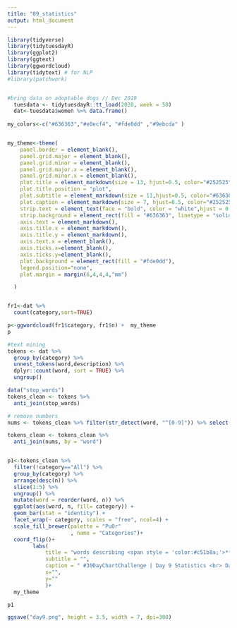 ```yaml
---
title: "09_statistics"
output: html_document
---
```


```r
library(tidyverse)
library(tidytuesdayR)
library(ggplot2)
library(ggtext)
library(ggwordcloud)
library(tidytext) # for NLP
#library(patchwork)


#bring data on adoptable dogs // Dec 2019
  tuesdata <- tidytuesdayR::tt_load(2020, week = 50)
  dat<-tuesdata$women %>% data.frame()
  
my_colors<-c("#636363","#e0ecf4", "#fde0dd" ,"#9ebcda" )


my_theme<-theme(
    panel.border = element_blank(),
    panel.grid.major = element_blank(),
    panel.grid.minor = element_blank(),
    panel.grid.major.x = element_blank(),
    panel.grid.minor.x = element_blank(),
    plot.title = element_markdown(size = 13, hjust=0.5, color="#252525"), 
    plot.title.position = "plot",
    plot.subtitle = element_markdown(size = 11,hjust=0.5, color="#636363"),
    plot.caption = element_markdown(size = 7, hjust=0.5, color="#252525"),
    strip.text = element_text(face = "bold", color = "white",hjust = 0.5, size = 9),
    strip.background = element_rect(fill = "#636363", linetype = "solid", color="grey"),
    axis.text = element_markdown(),
    axis.title.x = element_markdown(),
    axis.title.y = element_markdown(),
    axis.text.x = element_blank(),
    axis.ticks.x=element_blank(),
    axis.ticks.y=element_blank(),
    plot.background = element_rect(fill = "#fde0dd"),
    legend.position="none",
    plot.margin = margin(6,4,4,4,"mm")

  )



```


```r

fr1<-dat %>% 
  count(category,sort=TRUE)

p<-ggwordcloud(fr1$category, fr1$n) +  my_theme
p

#text mining
tokens <- dat %>% 
  group_by(category) %>% 
  unnest_tokens(word,description) %>% 
  dplyr::count(word, sort = TRUE) %>% 
  ungroup()

data("stop_words")
tokens_clean <- tokens %>%
  anti_join(stop_words)

# remove numbers
nums <- tokens_clean %>% filter(str_detect(word, "^[0-9]")) %>% select(word) %>% unique()

tokens_clean <- tokens_clean %>% 
  anti_join(nums, by = "word")


p1<-tokens_clean %>%
  filter(!category=="All") %>% 
  group_by(category) %>%
  arrange(desc(n)) %>% 
  slice(1:5) %>% 
  ungroup() %>%
  mutate(word = reorder(word, n)) %>%
  ggplot(aes(word, n, fill= category)) +
  geom_bar(stat = "identity") +
  facet_wrap(~ category, scales = "free", ncol=4) +
  scale_fill_brewer(palette = "PuOr"
                    , name = "Categories")+
  coord_flip()+
        labs(
            title = "words describing <span style = 'color:#c51b8a;'>**Women**</span> nominated by **BBC**",
            subtitle = "",
            caption = " #30DayChartChallenge | Day 9 Statistics <br> Data Source: TidytuesdayR, 2020",
            x="",
            y=""
            )+
  my_theme

p1

ggsave("day9.png", height = 3.5, width = 7, dpi=300)


```

